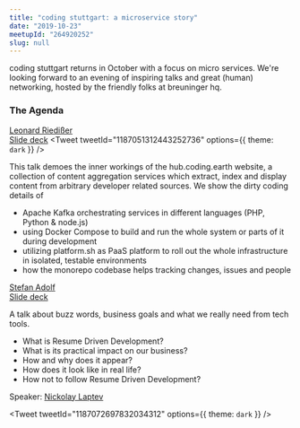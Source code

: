 ```yaml
---
title: "coding stuttgart: a microservice story"
date: "2019-10-23"
meetupId: "264920252"
slug: null
---
```


coding stuttgart returns in October with a focus on micro services. 
We're looking forward to an evening of inspiring talks and great (human) networking,
hosted by the friendly folks at breuninger hq.

### The Agenda

<Agenda time="6:00pm" title="Doors Open" />
<Agenda time="6:30pm" title="a warm welcome by coding stuttgart" />
<Agenda time="6:45pm" 
        title="Talk 1: Self-contained Systems, Event-Driven Architecture und das Hexagon - ein Blick in die Toolbox"
        sub="Leonhard Riedißer (Breuninger)">
</Agenda>   

[Leonard Riedißer](https://twitter.com/l7r7_)  
[Slide deck](https://laptev.co/presentations/rdd) 
<Tweet tweetId="1187051312443252736" options={{ theme: `dark` }} />

<Agenda time="7:30pm" 
        title="Talk 2: a microservice story"
        sub="Stefan Adolf (Turbine Kreuzberg)">
</Agenda>

This talk demoes the inner workings of the hub.coding.earth website, a collection of content aggregation services which extract, index and display content from arbitrary developer related sources. 
We show the dirty coding details of
- Apache Kafka orchestrating services in different languages (PHP, Python & node.js)
- using Docker Compose to build and run the whole system or parts of it during development
- utilizing platform.sh as PaaS platform to roll out the whole infrastructure in isolated, testable environments
- how the monorepo codebase helps tracking changes, issues and people

[Stefan Adolf](https://twitter.com/stadolf)  
[Slide deck](https://www.slideshare.net/stadolf/a-micros-service-story/stadolf/a-micros-service-story) 


<Agenda time="8:00pm" 
        title="Talk 3: Resume Driven Development"
        sub="Nickolay Laptev">
</Agenda>

A talk about buzz words, business goals and what we really need from tech tools.

- What is Resume Driven Development?
- What is its practical impact on our business?
- How and why does it appear?
- How does it look like in real life?
- How not to follow Resume Driven Development?

Speaker: [Nickolay Laptev](https://twitter.com/NickolayLaptev)

<Tweet tweetId="1187072697832034312"  options={{ theme: `dark` }} />

<Agenda time="8:30pm" 
        title="hanging out on breuninger's rooftop terrace" />
